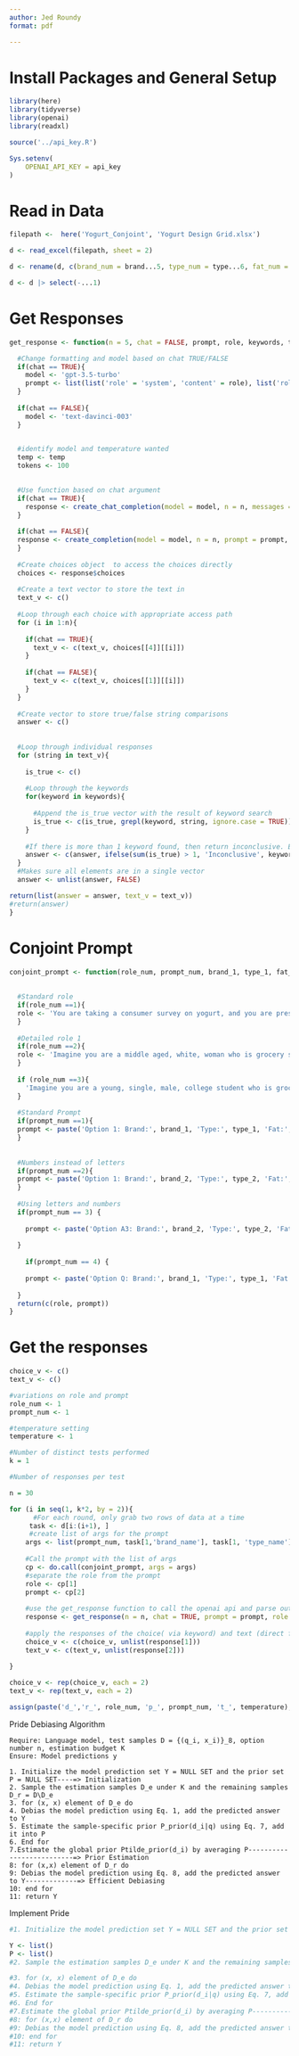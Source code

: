 ```yaml
---
author: Jed Roundy
format: pdf

---
```

# Install Packages and General Setup
```r
library(here)
library(tidyverse)
library(openai)
library(readxl)

source('../api_key.R')

Sys.setenv(
    OPENAI_API_KEY = api_key 
) 
```


# Read in Data
```r
filepath <-  here('Yogurt_Conjoint', 'Yogurt Design Grid.xlsx')

d <- read_excel(filepath, sheet = 2)

d <- rename(d, c(brand_num = brand...5, type_num = type...6, fat_num = fat...7, package_num = package...8, price_num = price...9, brand_name = brand...10, type_name = type...11, fat_name = fat...12, package_name = package...13, price_name = price...14))

d <- d |> select(-...1)
```

# Get Responses
```r
get_response <- function(n = 5, chat = FALSE, prompt, role, keywords, temp){

  #Change formatting and model based on chat TRUE/FALSE
  if(chat == TRUE){
    model <- 'gpt-3.5-turbo'
    prompt <- list(list('role' = 'system', 'content' = role), list('role' = 'user', 'content' = prompt))
  }
  
  if(chat == FALSE){
    model <- 'text-davinci-003'
  }

  
  #identify model and temperature wanted
  temp <- temp
  tokens <- 100
  

  #Use function based on chat argument
  if(chat == TRUE){
    response <- create_chat_completion(model = model, n = n, messages = prompt, temperature = temp, max_tokens = tokens)
  }
  
  if(chat == FALSE){
  response <- create_completion(model = model, n = n, prompt = prompt, temperature = temp, max_tokens = tokens, best_of = n )
  }
  
  #Create choices object  to access the choices directly
  choices <- response$choices
  
  #Create a text vector to store the text in
  text_v <- c()
  
  #Loop through each choice with appropriate access path
  for (i in 1:n){
    
    if(chat == TRUE){
      text_v <- c(text_v, choices[[4]][[i]])
    }
    
    if(chat == FALSE){
      text_v <- c(text_v, choices[[1]][[i]])
    }
  }
  
  #Create vector to store true/false string comparisons
  answer <- c()
  
  
  #Loop through individual responses
  for (string in text_v){
    
    is_true <- c()
    
    #Loop through the keywords
    for(keyword in keywords){
      
      #Append the is_true vector with the result of keyword search
      is_true <- c(is_true, grepl(keyword, string, ignore.case = TRUE))
    }
  
    #If there is more than 1 keyword found, then return inconclusive. Else, return the keyword that is found. 
    answer <- c(answer, ifelse(sum(is_true) > 1, 'Inconclusive', keywords[is_true]))
  }
  #Makes sure all elements are in a single vector
  answer <- unlist(answer, FALSE)

return(list(answer = answer, text_v = text_v))
#return(answer)  
}
```

# Conjoint Prompt
```r

conjoint_prompt <- function(role_num, prompt_num, brand_1, type_1, fat_1, package_1, price_1, brand_2, type_2, fat_2, package_2, price_2){
  
  
  #Standard role
  if(role_num ==1){
  role <- 'You are taking a consumer survey on yogurt, and you are presented with three choices. Two choices will be to purchase an item with given attributes, and a third option to not purchase anything. Please respond with ONLY the option number, i.e. 3,2,1. Do NOT include any other information.'
  }
  
  #Detailed role 1
  if(role_num ==2){
  role <- 'Imagine you are a middle aged, white, woman who is grocery shopping. You find the yogurt isle, but they only have two products. You have the choice to either purchase one of the products, or you can leave without purchasing either product. Below are the options available to you. Please respond with ONLY the option label, i.e. 1,2,3 or A,B,C, etc.'
  }
  
  if (role_num ==3){
    'Imagine you are a young, single, male, college student who is grocery shopping. You find the yogurt isle, but they only have two products. You have the choice to either purchase one of the products, or you can leave without purchasing either product. Below are the options available to you. Please respond with ONLY the option number, i.e. 1, 2, or 3.'
  }
  
  #Standard Prompt
  if(prompt_num ==1){
  prompt <- paste('Option 1: Brand:', brand_1, 'Type:', type_1, 'Fat:', fat_1, 'Packaging:', package_1, 'Price:', price_1, '\n', 'Option 2: Brand:', brand_2, 'Type:', type_2, 'Fat:', fat_2, 'Packaging:', package_2, 'Price:', price_2, '\n', 'Option 3: I would not purchase either of these products.')
  }
  
  
  #Numbers instead of letters
  if(prompt_num ==2){
  prompt <- paste('Option 1: Brand:', brand_2, 'Type:', type_2, 'Fat:', fat_2, 'Packaging:', package_2, 'Price:', price_2, '\n', 'Option 2: Brand:', brand_1, 'Type:', type_1, 'Fat:', fat_1, 'Packaging:', package_1, 'Price:', price_1, '\n', 'Option 3: I would not purchase either of these products.')
  }
  
  #Using letters and numbers
  if(prompt_num == 3) {
    
    prompt <- paste('Option A3: Brand:', brand_2, 'Type:', type_2, 'Fat:', fat_2, 'Packaging:', package_2, 'Price:', price_2, '\n', 'Option B2: Brand:', brand_1, 'Type:', type_1, 'Fat:', fat_1, 'Packaging:', package_1, 'Price:', price_1, '\n', 'Option C1: I would not purchase either of these products.')
    
  }
  
    if(prompt_num == 4) {
    
    prompt <- paste('Option Q: Brand:', brand_1, 'Type:', type_1, 'Fat:', fat_1, 'Packaging:', package_1, 'Price:', price_1, '\n', 'Option G: Brand:', brand_2, 'Type:', type_2, 'Fat:', fat_2, 'Packaging:', package_2, 'Price:', price_2, '\n', 'Option P: I would not purchase either of these products.')
    
  }
  return(c(role, prompt))
}


```


# Get the responses

```r
choice_v <- c()
text_v <- c()

#variations on role and prompt
role_num <- 1
prompt_num <- 1

#temperature setting
temperature <- 1

#Number of distinct tests performed
k = 1

#Number of responses per test

n = 30

for (i in seq(1, k*2, by = 2)){
      #For each round, only grab two rows of data at a time 
     task <- d[i:(i+1), ]
     #create list of args for the prompt
    args <- list(prompt_num, task[1,'brand_name'], task[1, 'type_name'], task[1, 'fat_name'], task[1, 'package_name'], task[1, 'price_name'], task[2,'brand_name'], task[2, 'type_name'], task[2, 'fat_name'], task[2, 'package_name'], task[2, 'price_name'])
    
    #Call the prompt with the list of args
    cp <- do.call(conjoint_prompt, args = args)
    #separate the role from the prompt
    role <- cp[1]
    prompt <- cp[2]
    
    #use the get_response function to call the openai api and parse out the responses from the api
    response <- get_response(n = n, chat = TRUE, prompt = prompt, role = role, keywords = c('A3', 'B2','C1'), temp = temperature)
    
    #apply the responses of the choice( via keyword) and text (direct from response) to appropriate vectors
    choice_v <- c(choice_v, unlist(response[1]))
    text_v <- c(text_v, unlist(response[2]))
    
}

choice_v <- rep(choice_v, each = 2)
text_v <- rep(text_v, each = 2)

assign(paste('d_','r_', role_num, 'p_', prompt_num, 't_', temperature), cbind(d[1:n,], choice_v, text_v))

```


Pride Debiasing Algorithm
```
Require: Language model, test samples D = {(q_i, x_i)}_8, option number n, estimation budget K
Ensure: Model predictions y

1. Initialize the model prediction set Y = NULL SET and the prior set P = NULL SET----=> Initialization
2. Sample the estimation samples D_e under K and the remaining samples D_r = D\D_e
3. for (x, x) element of D_e do
4. Debias the model prediction using Eq. 1, add the predicted answer to Y
5. Estimate the sample-specific prior P_prior(d_i|q) using Eq. 7, add it into P
6. End for
7.Estimate the global prior Ptilde_prior(d_i) by averaging P--------------------------=> Prior Estimation
8: for (x,x) element of D_r do
9: Debias the model prediction using Eq. 8, add the predicted answer to Y-------------=> Efficient Debiasing
10: end for
11: return Y

```
Implement Pride

```r

#1. Initialize the model prediction set Y = NULL SET and the prior set P = NULL SET----=> Initialization

Y <- list()
P <- list()
#2. Sample the estimation samples D_e under K and the remaining samples D_r = D\D_e

#3. for (x, x) element of D_e do
#4. Debias the model prediction using Eq. 1, add the predicted answer to Y
#5. Estimate the sample-specific prior P_prior(d_i|q) using Eq. 7, add it into P
#6. End for
#7.Estimate the global prior Ptilde_prior(d_i) by averaging P--------------------------=> Prior Estimation
#8: for (x,x) element of D_r do
#9: Debias the model prediction using Eq. 8, add the predicted answer to Y-------------=> Efficient Debiasing
#10: end for
#11: return Y



```


